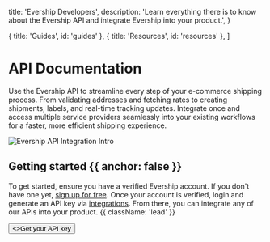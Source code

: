 
  title: 'Evership Developers',
  description: 'Learn everything there is to know about the Evership API and integrate Evership into your product.',
}

  { title: 'Guides', id: 'guides' },
  { title: 'Resources', id: 'resources' },
]

<HeroPattern />

# API Documentation

Use the Evership API to streamline every step of your e-commerce shipping process. From validating addresses and fetching rates to creating shipments, labels, and real-time tracking updates. Integrate once and access multiple service providers seamlessly into your existing workflows for a faster, more efficient shipping experience.

<div className="my-8">
  <Image
    src="/api-docs-intro.avif"
    alt="Evership API Integration Intro"
    width={800}
    height={400}
    className="rounded-lg shadow-lg"
  />
</div>

## Getting started {{ anchor: false }}
To get started, ensure you have a verified Evership account. If you don't have one yet, [sign up for free](https://evership.app/register). Once your account is verified, login and generate an API key via [integrations](https://evership.app). From there, you can integrate any of our APIs into your product. {{ className: 'lead' }}

<div className="not-prose mt-6 mb-16 flex gap-3">
  <Button href="https://evership.app" arrow="right">
    <>Get your API key</>
  </Button>
</div>

<Guides />

<Resources />
